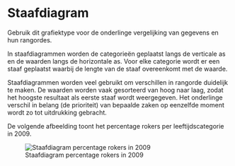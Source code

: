 # Staafdiagram {#charttype_bar}

Gebruik dit grafiektype voor de onderlinge vergelijking van gegevens en hun rangordes.

In staafdiagrammen worden de categorieën geplaatst langs de verticale as en de waarden langs de horizontale as. Voor elke categorie wordt er een staaf geplaatst waarbij de lengte van de staaf overeenkomt met de waarde.

Staafdiagrammen worden veel gebruikt om verschillen in rangorde duidelijk te maken. De waarden worden vaak gesorteerd van hoog naar laag, zodat het hoogste resultaat als eerste staaf wordt weergegeven. Het onderlinge verschil in belang \(de prioriteit\) van bepaalde zaken op eenzelfde moment wordt zo tot uitdrukking gebracht.

De volgende afbeelding toont het percentage rokers per leeftijdscategorie in 2009.

 ![Staafdiagram percentage rokers in 2009](images/bar_result.png "Staafdiagram percentage rokers in 2009") 

